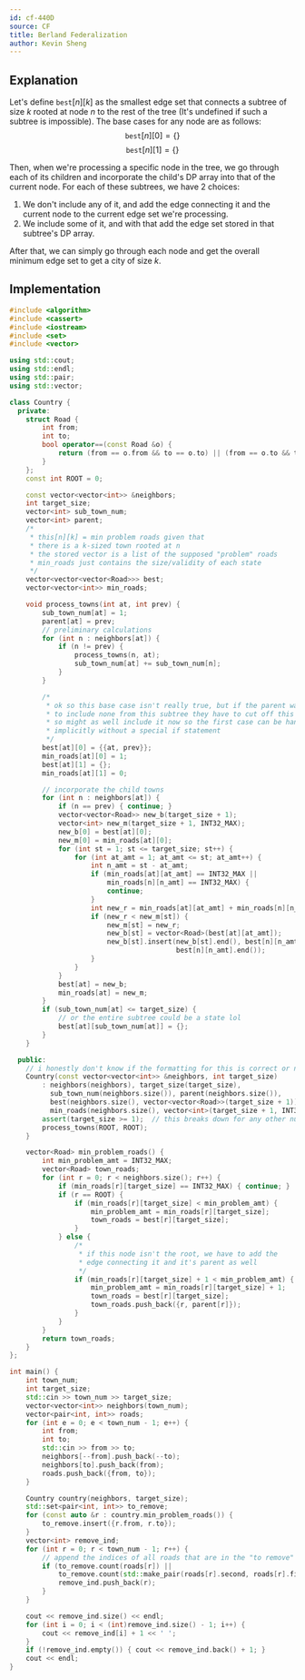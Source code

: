 ```yaml
---
id: cf-440D
source: CF
title: Berland Federalization
author: Kevin Sheng
---
```


## Explanation

Let's define $\texttt{best}[n][k]$ as the smallest edge set that connects a subtree of size $k$ rooted at node $n$ to the rest of the tree (It's undefined if such a subtree is impossible).
The base cases for any node are as follows:
$$
\texttt{best}[n][0] = \{\}
$$
$$
\texttt{best}[n][1] = \{\}
$$

Then, when we're processing a specific node in the tree, we go through each of its children and incorporate the child's DP array into that of the current node.
For each of these subtrees, we have 2 choices:
1. We don't include any of it, and add the edge connecting it and the current node to the current edge set we're processing.
2. We include some of it, and with that add the edge set stored in that subtree's DP array.

After that, we can simply go through each node and get the overall minimum edge set to get a city of size $k$.

## Implementation

<LanguageSection>
<CPPSection>

```cpp
#include <algorithm>
#include <cassert>
#include <iostream>
#include <set>
#include <vector>

using std::cout;
using std::endl;
using std::pair;
using std::vector;

class Country {
  private:
	struct Road {
		int from;
		int to;
		bool operator==(const Road &o) {
			return (from == o.from && to == o.to) || (from == o.to && to == o.from);
		}
	};
	const int ROOT = 0;

	const vector<vector<int>> &neighbors;
	int target_size;
	vector<int> sub_town_num;
	vector<int> parent;
	/*
	 * this[n][k] = min problem roads given that
	 * there is a k-sized town rooted at n
	 * the stored vector is a list of the supposed "problem" roads
	 * min_roads just contains the size/validity of each state
	 */
	vector<vector<vector<Road>>> best;
	vector<vector<int>> min_roads;

	void process_towns(int at, int prev) {
		sub_town_num[at] = 1;
		parent[at] = prev;
		// preliminary calculations
		for (int n : neighbors[at]) {
			if (n != prev) {
				process_towns(n, at);
				sub_town_num[at] += sub_town_num[n];
			}
		}

		/*
		 * ok so this base case isn't really true, but if the parent wants
		 * to include none from this subtree they have to cut off this road
		 * so might as well include it now so the first case can be handled
		 * implicitly without a special if statement
		 */
		best[at][0] = {{at, prev}};
		min_roads[at][0] = 1;
		best[at][1] = {};
		min_roads[at][1] = 0;

		// incorporate the child towns
		for (int n : neighbors[at]) {
			if (n == prev) { continue; }
			vector<vector<Road>> new_b(target_size + 1);
			vector<int> new_m(target_size + 1, INT32_MAX);
			new_b[0] = best[at][0];
			new_m[0] = min_roads[at][0];
			for (int st = 1; st <= target_size; st++) {
				for (int at_amt = 1; at_amt <= st; at_amt++) {
					int n_amt = st - at_amt;
					if (min_roads[at][at_amt] == INT32_MAX ||
					    min_roads[n][n_amt] == INT32_MAX) {
						continue;
					}
					int new_r = min_roads[at][at_amt] + min_roads[n][n_amt];
					if (new_r < new_m[st]) {
						new_m[st] = new_r;
						new_b[st] = vector<Road>(best[at][at_amt]);
						new_b[st].insert(new_b[st].end(), best[n][n_amt].begin(),
						                 best[n][n_amt].end());
					}
				}
			}
			best[at] = new_b;
			min_roads[at] = new_m;
		}
		if (sub_town_num[at] <= target_size) {
			// or the entire subtree could be a state lol
			best[at][sub_town_num[at]] = {};
		}
	}

  public:
	// i honestly don't know if the formatting for this is correct or not lmao
	Country(const vector<vector<int>> &neighbors, int target_size)
	    : neighbors(neighbors), target_size(target_size),
	      sub_town_num(neighbors.size()), parent(neighbors.size()),
	      best(neighbors.size(), vector<vector<Road>>(target_size + 1)),
	      min_roads(neighbors.size(), vector<int>(target_size + 1, INT32_MAX)) {
		assert(target_size >= 1);  // this breaks down for any other number lol
		process_towns(ROOT, ROOT);
	}

	vector<Road> min_problem_roads() {
		int min_problem_amt = INT32_MAX;
		vector<Road> town_roads;
		for (int r = 0; r < neighbors.size(); r++) {
			if (min_roads[r][target_size] == INT32_MAX) { continue; }
			if (r == ROOT) {
				if (min_roads[r][target_size] < min_problem_amt) {
					min_problem_amt = min_roads[r][target_size];
					town_roads = best[r][target_size];
				}
			} else {
				/*
				 * if this node isn't the root, we have to add the
				 * edge connecting it and it's parent as well
				 */
				if (min_roads[r][target_size] + 1 < min_problem_amt) {
					min_problem_amt = min_roads[r][target_size] + 1;
					town_roads = best[r][target_size];
					town_roads.push_back({r, parent[r]});
				}
			}
		}
		return town_roads;
	}
};

int main() {
	int town_num;
	int target_size;
	std::cin >> town_num >> target_size;
	vector<vector<int>> neighbors(town_num);
	vector<pair<int, int>> roads;
	for (int e = 0; e < town_num - 1; e++) {
		int from;
		int to;
		std::cin >> from >> to;
		neighbors[--from].push_back(--to);
		neighbors[to].push_back(from);
		roads.push_back({from, to});
	}

	Country country(neighbors, target_size);
	std::set<pair<int, int>> to_remove;
	for (const auto &r : country.min_problem_roads()) {
		to_remove.insert({r.from, r.to});
	}
	vector<int> remove_ind;
	for (int r = 0; r < town_num - 1; r++) {
		// append the indices of all roads that are in the "to remove" list
		if (to_remove.count(roads[r]) ||
		    to_remove.count(std::make_pair(roads[r].second, roads[r].first))) {
			remove_ind.push_back(r);
		}
	}

	cout << remove_ind.size() << endl;
	for (int i = 0; i < (int)remove_ind.size() - 1; i++) {
		cout << remove_ind[i] + 1 << ' ';
	}
	if (!remove_ind.empty()) { cout << remove_ind.back() + 1; }
	cout << endl;
}
```

</CPPSection>
</LanguageSection>
